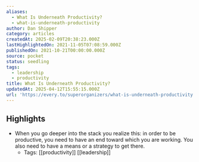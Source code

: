 ```yaml
---
aliases:
  - What Is Underneath Productivity?
  - what-is-underneath-productivity
author: Dan Shipper
category: articles
createdAt: 2025-02-09T20:38:23.000Z
lastHighlightedOn: 2021-11-05T07:08:59.000Z
publishedOn: 2021-10-21T00:00:00.000Z
source: pocket
status: seedling
tags:
  - leadership
  - productivity
title: What Is Underneath Productivity?
updatedAt: 2025-04-12T15:55:15.000Z
url: 'https://every.to/superorganizers/what-is-underneath-productivity'
---
```

## Highlights

- When you go deeper into the stack you realize this: in order to be productive, you need to have an end toward which you are working. You also need to have a means or a strategy to get there.
    - Tags: [[productivity]] [[leadership]]
